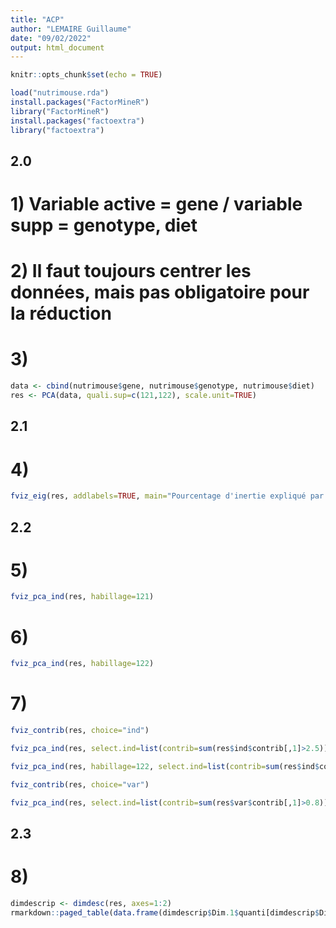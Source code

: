 ---
title: "ACP"
author: "LEMAIRE Guillaume"
date: "09/02/2022"
output: html_document
---

```{r setup, include=FALSE}
knitr::opts_chunk$set(echo = TRUE)
```

```{r}
load("nutrimouse.rda")
install.packages("FactorMineR")
library("FactorMineR")
install.packages("factoextra")
library("factoextra")
```

## 2.0 

# 1) Variable active = gene / variable supp = genotype, diet

# 2) Il faut toujours centrer les données, mais pas obligatoire pour la réduction

# 3)
```{r}
data <- cbind(nutrimouse$gene, nutrimouse$genotype, nutrimouse$diet)
res <- PCA(data, quali.sup=c(121,122), scale.unit=TRUE)
```

## 2.1
# 4)
```{r}
fviz_eig(res, addlabels=TRUE, main="Pourcentage d'inertie expliqué par chaque axe")
```

## 2.2
# 5)
```{r}
fviz_pca_ind(res, habillage=121)
```

# 6)
```{r}
fviz_pca_ind(res, habillage=122)
```

# 7)
```{r}
fviz_contrib(res, choice="ind")
```
```{r}
fviz_pca_ind(res, select.ind=list(contrib=sum(res$ind$contrib[,1]>2.5)))
```

```{r}
fviz_pca_ind(res, habillage=122, select.ind=list(contrib=sum(res$ind$contrib[,1]>2.5)))
```

```{r}
fviz_contrib(res, choice="var")
```

```{r}
fviz_pca_ind(res, select.ind=list(contrib=sum(res$var$contrib[,1]>0.8)))
```

## 2.3
# 8)
```{r}
dimdescrip <- dimdesc(res, axes=1:2)
rmarkdown::paged_table(data.frame(dimdescrip$Dim.1$quanti[dimdescrip$Dim.1$quanti[,1]>0.6]))
```

